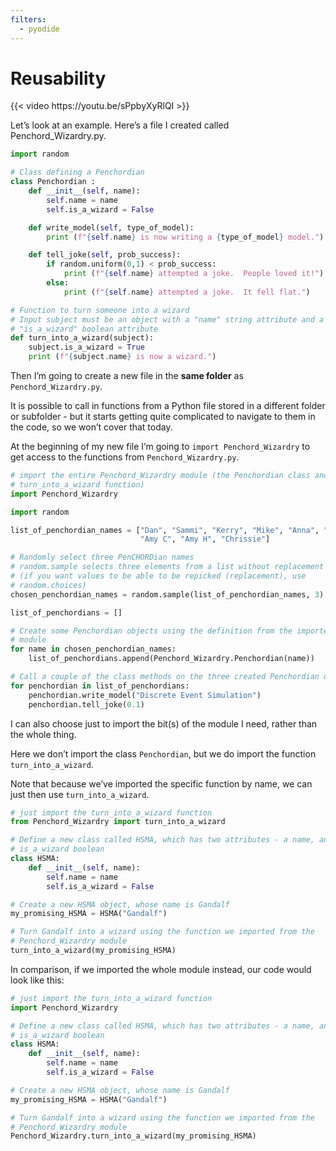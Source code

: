 ```yaml
---
filters:
  - pyodide
---
```


# Reusability

{{< video https://youtu.be/sPpbyXyRlQI >}}

Let’s look at an example.  Here’s a file I created called Penchord_Wizardry.py.

```python

import random

# Class defining a Penchordian
class Penchordian :
    def __init__(self, name):
        self.name = name
        self.is_a_wizard = False

    def write_model(self, type_of_model):
        print (f"{self.name} is now writing a {type_of_model} model.")

    def tell_joke(self, prob_success):
        if random.uniform(0,1) < prob_success:
            print (f"{self.name} attempted a joke.  People loved it!")
        else:
            print (f"{self.name} attempted a joke.  It fell flat.")

# Function to turn someone into a wizard
# Input subject must be an object with a "name" string attribute and a
# "is_a_wizard" boolean attribute
def turn_into_a_wizard(subject):
    subject.is_a_wizard = True
    print (f"{subject.name} is now a wizard.")

```


Then I'm going to create a new file in the **same folder** as `Penchord_Wizardry.py`.

:::{.callout-tip}
It is possible to call in functions from a Python file stored in a different folder or subfolder - but it starts getting quite complicated to navigate to them in the code, so we won't cover that today.
:::

At the beginning of my new file I'm going to `import Penchord_Wizardry` to get access to the functions from `Penchord_Wizardry.py`.

```python
# import the entire Penchord_Wizardry module (the Penchordian class and the
# turn_into_a_wizard function)
import Penchord_Wizardry

import random

list_of_penchordian_names = ["Dan", "Sammi", "Kerry", "Mike", "Anna", "Tom",
                             "Amy C", "Amy H", "Chrissie"]

# Randomly select three PenCHORDian names
# random.sample selects three elements from a list without replacement
# (if you want values to be able to be repicked (replacement), use
# random.choices)
chosen_penchordian_names = random.sample(list_of_penchordian_names, 3)

list_of_penchordians = []

# Create some Penchordian objects using the definition from the imported
# module
for name in chosen_penchordian_names:
    list_of_penchordians.append(Penchord_Wizardry.Penchordian(name))

# Call a couple of the class methods on the three created Penchordian objects
for penchordian in list_of_penchordians:
    penchordian.write_model("Discrete Event Simulation")
    penchordian.tell_joke(0.1)


```



I can also choose just to import the bit(s) of the module I need, rather than the whole thing.

Here we don't import the class `Penchordian`, but we do import the function `turn_into_a_wizard`.

:::{.callout-tip}
Note that because we've imported the specific function by name, we can just then use `turn_into_a_wizard`.
:::


```python
# just import the turn_into_a_wizard function
from Penchord_Wizardry import turn_into_a_wizard

# Define a new class called HSMA, which has two attributes - a name, and an
# is_a_wizard boolean
class HSMA:
    def __init__(self, name):
        self.name = name
        self.is_a_wizard = False

# Create a new HSMA object, whose name is Gandalf
my_promising_HSMA = HSMA("Gandalf")

# Turn Gandalf into a wizard using the function we imported from the
# Penchord_Wizardry module
turn_into_a_wizard(my_promising_HSMA)
```

In comparison, if we imported the whole module instead, our code would look like this:

```python
# just import the turn_into_a_wizard function
import Penchord_Wizardry

# Define a new class called HSMA, which has two attributes - a name, and an
# is_a_wizard boolean
class HSMA:
    def __init__(self, name):
        self.name = name
        self.is_a_wizard = False

# Create a new HSMA object, whose name is Gandalf
my_promising_HSMA = HSMA("Gandalf")

# Turn Gandalf into a wizard using the function we imported from the
# Penchord_Wizardry module
Penchord_Wizardry.turn_into_a_wizard(my_promising_HSMA)
```
